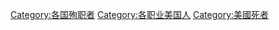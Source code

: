 [[Category:各国殉职者|Category:各国殉职者]]
[[Category:各职业美国人|Category:各职业美国人]]
[[Category:美國死者|Category:美國死者]]